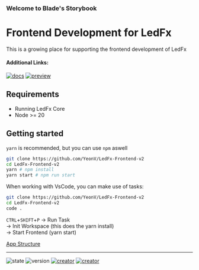 
<Meta title="BladeBook/Getting Started" />

<style>
  {`
    .sbdocs table tr:nth-child(2n){ background-color: unset }
  `}
</style>

### Welcome to Blade's Storybook

# Frontend Development for LedFx

This is a growing place for supporting the frontend development of LedFx

#### Additional Links:

[![docs](https://img.shields.io/badge/Backend-Docs-blue.svg?logo=github&logoColor=white)](https://docs.ledfx.app/) [![preview](https://img.shields.io/badge/Demo-Live-blue.svg?logo=react&logoColor=white)](https://ledfx.stream)

## Requirements

* Running LedFx Core
* Node >= 20

## Getting started

`yarn` is recommended, but you can use `npm` aswell

```bash
git clone https://github.com/YeonV/LedFx-Frontend-v2
cd LedFx-Frontend-v2
yarn # npm install
yarn start # npm run start
```

When working with VsCode, you can make use of tasks:

```bash
git clone https://github.com/YeonV/LedFx-Frontend-v2
cd LedFx-Frontend-v2
code .
```

`CTRL`+`SHIFT`+`P` -> Run Task<br />
-> Init Workspace (this does the yarn install)<br />
-> Start Frontend (yarn start)

[App Structure](/story/bladebook-app-structure--page)

***

![state](https://img.shields.io/badge/STATE-beta-blue.svg?logo=github\&logoColor=white) ![version](https://img.shields.io/github/v/release/YeonV/LedFx-Frontend-v2?label=VERSION\&logo=git\&logoColor=white) [![creator](https://img.shields.io/badge/CREATOR-Yeon-blue.svg?logo=github\&logoColor=white)](https://github.com/YeonV) [![creator](https://img.shields.io/badge/A.K.A-Blade-darkred.svg?logo=github\&logoColor=white)](https://github.com/YeonV)
